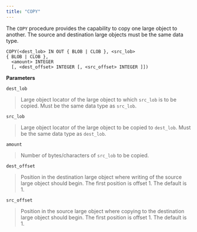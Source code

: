 ```yaml
---
title: "COPY"
---
```




The `COPY` procedure provides the capability to copy one large object to another. The source and destination large objects must be the same data type.

    COPY(<dest_lob> IN OUT { BLOB | CLOB }, <src_lob>
    { BLOB | CLOB },
      <amount> INTEGER
      [, <dest_offset> INTEGER [, <src_offset> INTEGER ]])

**Parameters**

`dest_lob`

> Large object locator of the large object to which `src_lob` is to be copied. Must be the same data type as `src_lob`.

`src_lob`

> Large object locator of the large object to be copied to `dest_lob`. Must be the same data type as `dest_lob`.

`amount`

> Number of bytes/characters of `src_lob` to be copied.

`dest_offset`

> Position in the destination large object where writing of the source large object should begin. The first position is offset 1. The default is 1.

`src_offset`

> Position in the source large object where copying to the destination large object should begin. The first position is offset 1. The default is 1.
